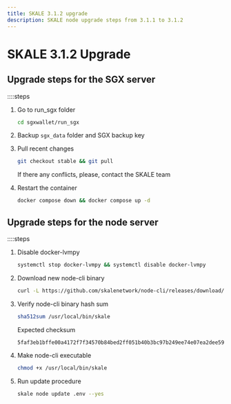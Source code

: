 ```yaml
---
title: SKALE 3.1.2 upgrade
description: SKALE node upgrade steps from 3.1.1 to 3.1.2
---
```

# SKALE 3.1.2 Upgrade

## Upgrade steps for the SGX server

::::steps

1. Go to run_sgx folder 
    ```bash 
    cd sgxwallet/run_sgx
    ```

2. Backup `sgx_data` folder and SGX backup key

3. Pull recent changes
    ```bash
    git checkout stable && git pull
    ``` 
    If there any conflicts, please, contact the SKALE team

4. Restart the container 

    ```bash
    docker compose down && docker compose up -d
    ```


## Upgrade steps for the node server

::::steps

1. Disable docker-lvmpy
    ```bash 
    systemctl stop docker-lvmpy && systemctl disable docker-lvmpy
    ```

2. Download new node-cli binary

    ```bash
    curl -L https://github.com/skalenetwork/node-cli/releases/download/2.6.1/skale-2.6.1-Linux-x86_64 > /usr/local/bin/skale
    ```

3. Verify node-cli binary hash sum

    ```bash
    sha512sum /usr/local/bin/skale
    ```
    Expected checksum
    ```bash
    5faf3eb1bffe00a4172f7f34570b84bed2ff051b40b3bc97b249ee74e07ea2dee5991297bbe8071c50ad01fa718d9ebbe9fc4d397324b4fa05950d11e891a179
    ```

4. Make node-cli executable
    ```bash
    chmod +x /usr/local/bin/skale
    ```

5. Run update procedure
    ```bash
    skale node update .env --yes
    ```

